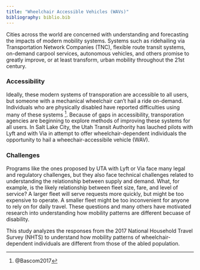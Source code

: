 ```yaml
---
title: "Wheelchair Accessible Vehicles (WAVs)"
bibliography: biblio.bib
---
```


Cities across the world are concerned with understanding and forecasting the impacts of modern mobility systems. Systems such as ridehailing via Transportation Network Companies (TNC), flexible route transit systems, on-demand carpool services, autonomous vehicles, and others promise to greatly improve, or at least transform, urban mobility throughout the 21st century.

### Accessibility
Ideally, these modern systems of transporation are accessible to all users, but someone with a mechanical wheelchair can't hail a ride on-demand. Individuals who are physically disabled have reported difficulties using many of these systems ^[@Bascom2017]. Because of gaps in accessibility, transporation agencies are beginning to explore methods of improving these systems for all users. In Salt Lake City, the Utah Transit Authority has lauched pilots with Lyft and with Via in attempt to offer wheelchair-dependent individuals the opportunity to hail a wheechair-accessibile vehicle (WAV).

### Challenges
Programs like the ones proposed by UTA with Lyft or Via face many legal and regulatory challenges, but they also face technical challenges related to understanding the relationship between supply and demand.  What, for example, is the likely relationship between fleet size, fare, and level of service? A larger fleet will serve requests more quickly, but might be too expensive to operate. A smaller fleet might be too inconvenient for anyone to rely on for daily travel. These questions and many others have motivated research into understanding how mobility patterns are different becuase of disability.

This study analyzes the responses from the 2017 National Household Travel Survey (NHTS) to understand how mobility patterns of wheelchair-dependent individuals are different from those of the abled population.